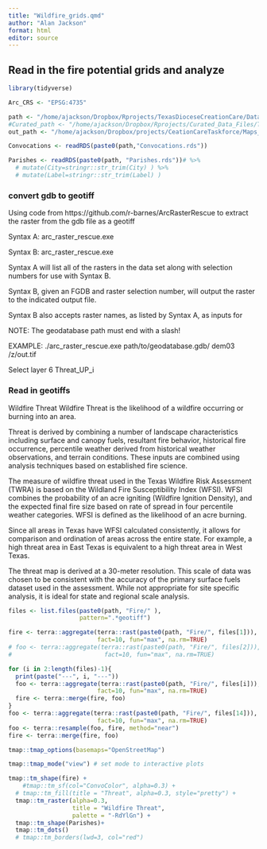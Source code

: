 ```yaml
---
title: "Wildfire_grids.qmd"
author: "Alan Jackson"
format: html
editor: source
---
```


## Read in the fire potential grids and analyze

```r

library(tidyverse)

Arc_CRS <- "EPSG:4735"

path <- "/home/ajackson/Dropbox/Rprojects/TexasDioceseCreationCare/Data/"
#Curated_path <- "/home/ajackson/Dropbox/Rprojects/Curated_Data_Files/Texas_Counties/"
out_path <- "/home/ajackson/Dropbox/projects/CeationCareTaskforce/Maps_and_tables/Fire/"

Convocations <- readRDS(paste0(path,"Convocations.rds"))  

Parishes <- readRDS(paste0(path, "Parishes.rds"))# %>% 
  # mutate(City=stringr::str_trim(City) ) %>% 
  # mutate(Label=stringr::str_trim(Label) )

```

### convert gdb to geotiff

Using code from https://github.com/r-barnes/ArcRasterRescue to extract the raster 
from the gdb file as a geotiff

Syntax A: arc_raster_rescue.exe <File Geodatabase> 

Syntax B: arc_raster_rescue.exe <File Geodatabase> <Raster> <Output Name>

Syntax A will list all of the rasters in the data set along with selection numbers for use with Syntax B.

Syntax B, given an FGDB and raster selection number, will output the raster to the indicated output file.

Syntax B also accepts raster names, as listed by Syntax A, as inputs for <Raster>

NOTE: The geodatabase path must end with a slash!

EXAMPLE: ./arc_raster_rescue.exe path/to/geodatabase.gdb/ dem03 /z/out.tif

Select layer 6 Threat_UP_i

###    Read in geotiffs

Wildfire Threat
Wildfire Threat is the likelihood of a wildfire occurring or burning into an area.

Threat is derived by combining a number of landscape characteristics including surface and canopy fuels, resultant fire behavior, historical fire occurrence, percentile weather derived from historical weather observations, and terrain conditions. These inputs are combined using analysis techniques based on established fire science.

The measure of wildfire threat used in the Texas Wildfire Risk Assessment (TWRA) is based on the Wildland Fire Susceptibility Index (WFSI). WFSI combines the probability of an acre igniting (Wildfire Ignition Density), and the expected final fire size based on rate of spread in four percentile weather categories. WFSI is defined as the likelihood of an acre burning.

Since all areas in Texas have WFSI calculated consistently, it allows for comparison and ordination of areas across the entire state. For example, a high threat area in East Texas is equivalent to a high threat area in West Texas.

The threat map is derived at a 30-meter resolution. This scale of data was chosen to be consistent with the accuracy of the primary surface fuels dataset used in the assessment. While not appropriate for site specific analysis, it is ideal for state and regional scale analysis.

```r

files <- list.files(paste0(path, "Fire/" ),
                    pattern=".*geotiff")

fire <- terra::aggregate(terra::rast(paste0(path, "Fire/", files[1])), 
                         fact=10, fun="max", na.rm=TRUE)
# foo <- terra::aggregate(terra::rast(paste0(path, "Fire/", files[2])),
#                          fact=10, fun="max", na.rm=TRUE)

for (i in 2:length(files)-1){
  print(paste("---", i, "---"))
  foo <- terra::aggregate(terra::rast(paste0(path, "Fire/", files[i])),
                         fact=10, fun="max", na.rm=TRUE)
  fire <- terra::merge(fire, foo)
}
foo <- terra::aggregate(terra::rast(paste0(path, "Fire/", files[14])),
                         fact=10, fun="max", na.rm=TRUE)
foo <- terra::resample(foo, fire, method="near")
fire <- terra::merge(fire, foo)

tmap::tmap_options(basemaps="OpenStreetMap")

tmap::tmap_mode("view") # set mode to interactive plots

tmap::tm_shape(fire) + 
    #tmap::tm_sf(col="ConvoColor", alpha=0.3) +
  # tmap::tm_fill(title = "Threat", alpha=0.3, style="pretty") +
  tmap::tm_raster(alpha=0.3,
                  title = "Wildfire Threat",
                  palette = "-RdYlGn") +
  tmap::tm_shape(Parishes)+
  tmap::tm_dots()
  # tmap::tm_borders(lwd=3, col="red") 
```





